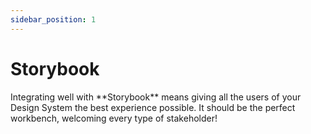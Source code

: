 ```yaml
---
sidebar_position: 1
---
```



# Storybook

<div ks-theme="docs">
  Integrating well with **Storybook** means giving all the users of your Design System the best experience possible. It should be the perfect workbench, welcoming every type of stakeholder!

<br />

  <Columns columns={3} gutter="md" switchAt={768}>
    <TeaserBox
      topic="JSON Schema"
      text="Integrate your component API directly into **Storybook**"
      link={{
        href: './schema',
        label: 'Schema',
        variant: 'clear',
        size: 'small',
        iconAnimation: true,
        iconAfter: {
          icon: 'chevron-right',
        },
      }}
    />
    <TeaserBox
      topic="Design & Component Token"
      text="Integrate, view and document token in **Storybook**."
      link={{
        href: './token',
        label: 'Token',
        variant: 'clear',
        size: 'small',
        iconAnimation: true,
        iconAfter: {
          icon: 'chevron-right',
        },
      }}
    />
    <TeaserBox
      topic="Generated Controls"
      text="Get generated Controls for **Storybook** for free, with enhanced documentation included."
      link={{
        href: './controls',
        label: 'Controls',
        variant: 'clear',
        size: 'small',
        iconAnimation: true,
        iconAfter: {
          icon: 'chevron-right',
        },
      }}
    />
    <TeaserBox
      topic="Premade Stories"
      text="Re-use stories already created, to get your docs up and running even faster"
      link={{
        href: './stories',
        label: 'Stories',
        variant: 'clear',
        size: 'small',
        iconAnimation: true,
        iconAfter: {
          icon: 'chevron-right',
        },
      }}
    />
    <TeaserBox
      topic="Theming"
      text="Add some flavour to the way your **Storybook** looks!"
      link={{
        href: './theming',
        label: 'Theming',
        variant: 'clear',
        size: 'small',
        iconAnimation: true,
        iconAfter: {
          icon: 'chevron-right',
        },
      }}
    />
  </Columns>
</div>
